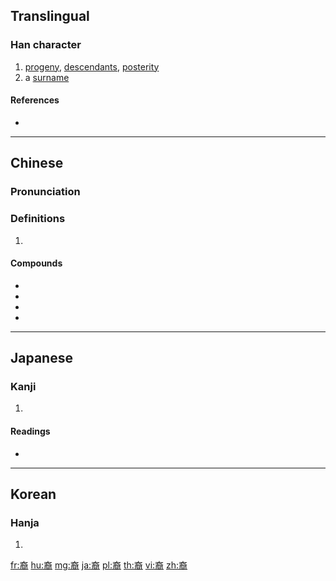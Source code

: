 {{character info/new}}
==Translingual==

===Han character===
{{Han char|rn=145|rad=衣|as=07|sn=13|four=00227|canj=YVBCR}}

# [[progeny]], [[descendants]], [[posterity]]
# a [[surname]]

====References====
* {{Han ref|kx=1117.120|dkj=34303|dj=1583.080|hdz=53091.010|uh=88D4|ud=35028|bh=B8C7|bd=47303}}

----

==Chinese==
{{zh-forms}}

===Pronunciation===
{{zh-pron
|m=yì
|c=jeoi6
|h=pfs=
|md=
|mn=
|w=
|mc=y
|oc=y
|cat=
}}

===Definitions===
{{zh-hanzi}}

# {{rfdef|lang=zh}}

====Compounds====
* {{zh-l|後裔}}
* {{zh-l|華裔}}
* {{zh-l|苗裔}}
* {{zh-l|四裔|sìyì}}

----

==Japanese==

===Kanji===
{{ja-kanji|grade=|rs=衣07}}

# {{defn|lang=ja|sort=衣07}}

====Readings====
* {{ja-readings|on=[[えい]] (ei)|kun=[[すそ]] (suso), [[すえ]] (sue)}}

----

==Korean==

===Hanja===
{{ko-hanja|hangeul=[[예]]|eumhun=|rv=ye|mr=ye|y=yey}}

# {{defn|lang=ko|sort=衣07}}

[[fr:裔]]
[[hu:裔]]
[[mg:裔]]
[[ja:裔]]
[[pl:裔]]
[[th:裔]]
[[vi:裔]]
[[zh:裔]]